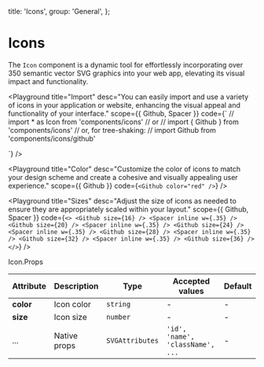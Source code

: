 
  title: 'Icons',
  group: 'General',
};

# Icons

The `Icon` component is a dynamic tool for effortlessly incorporating over 350 semantic vector SVG graphics into your web app, elevating its visual impact and functionality.

<Playground
  title="Import"
  desc="You can easily import and use a variety of icons in your application or website, enhancing the visual appeal and functionality of your interface."
  scope={{ Github, Spacer }}
  code={`
// import * as Icon from 'components/icons'
// or
// import { Github } from 'components/icons'
// or, for tree-shaking:
// import Github from 'components/icons/github'

<Github />
`} />

<Playground
  title="Color"
  desc="Customize the color of icons to match your design scheme and create a cohesive and visually appealing user experience."
  scope={{ Github }}
  code={`
<Github color="red" />
`}
/>

<Playground
  title="Sizes"
  desc="Adjust the size of icons as needed to ensure they are appropriately scaled within your layout."
  scope={{ Github, Spacer }}
  code={`
<>
  <Github size={16} /> <Spacer inline w={.35} />
  <Github size={20} /> <Spacer inline w={.35} />
  <Github size={24} /> <Spacer inline w={.35} />
  <Github size={28} /> <Spacer inline w={.35} />
  <Github size={32} /> <Spacer inline w={.35} />
  <Github size={36} />
</>
`}
/>

<IconsGallery />

<Attributes edit="/app/components/icons.mdx">
<Attributes.Title>Icon.Props</Attributes.Title>

| Attribute | Description  | Type            | Accepted values                  | Default |
| --------- | ------------ | --------------- | -------------------------------- | ------- |
| **color** | Icon color   | `string`        | -                                | -       |
| **size**  | Icon size    | `number`        | -                                | -       |
| ...       | Native props | `SVGAttributes` | `'id', 'name', 'className', ...` | -       |

</Attributes>
